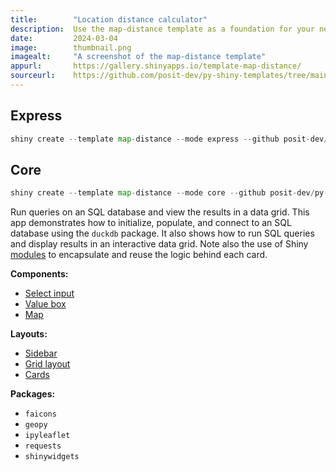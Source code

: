 ```yaml
---
title:        "Location distance calculator"
description:  Use the map-distance template as a foundation for your next Shiny app.
date:         2024-03-04
image:        thumbnail.png
imagealt:     "A screenshot of the map-distance template"
appurl:       https://gallery.shinyapps.io/template-map-distance/
sourceurl:    https://github.com/posit-dev/py-shiny-templates/tree/main/map-distance
---
```


::: {.panel-tabset .shiny-mode-tabset  group="shiny-app-mode"}
## Express
``` python
shiny create --template map-distance --mode express --github posit-dev/py-shiny-templates
```
## Core
``` python
shiny create --template map-distance --mode core --github posit-dev/py-shiny-templates
```
:::


Run queries on an SQL database and view the results in a data grid.
This app demonstrates how to initialize, populate, and connect to an SQL database using the `duckdb` package.
It also shows how to run SQL queries and display results in an interactive data grid.
Note also the use of Shiny [modules](/docs/modules.qmd) to encapsulate and reuse the logic behind each card.


:::: {.grid .tags}
::: {.g-col-6 .g-col-sm-4}

**Components:**

* [Select input](/components/inputs/selectize-single/index.qmd)
* [Value box](/components/outputs/value-box/index.qmd)
* [Map](/components/outputs/map-ipyleaflet/index.qmd)

:::
::: {.g-col-6 .g-col-sm-4}

**Layouts:**

* [Sidebar](/layouts/sidebars/index.qmd)
* [Grid layout](/layouts/arrange/index.qmd)
* [Cards](/layouts/panels-cards/index.qmd#content-divided-by-cards)

:::
::: {.g-col-6 .g-col-sm-4}

**Packages:**

* `faicons`
* `geopy`
* `ipyleaflet`
* `requests`
* `shinywidgets`

:::
::::
